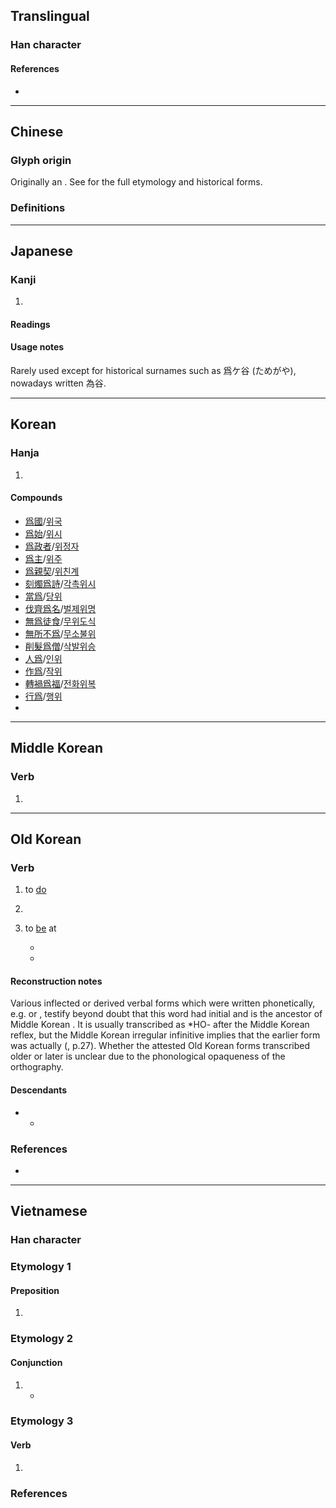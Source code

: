 {{also|為|为}}
{{character info}}
==Translingual==
{{stroke order|type=animate}}

===Han character===
{{Han char|rn=87|rad=爪|as=08|sn=12|four=2022.7,2032.7|canj=BHNF|ids=⿱爫⿵⿰丿⿳㇇㇇𠃌灬}}

====References====
* {{Han ref|kx=0689.130|dkj=19686|dj=1102.160|hdz=32033.210|uh=7232|ud=29234}}

----

==Chinese==

===Glyph origin===
{{Han etym}}
Originally an {{Han compound|又|t1=hand|象|t2=elephant|ls=ic}}. See {{m|mul|為}} for the full etymology and historical forms.

===Definitions===
{{zh-see|為}}

----

==Japanese==
{{ja-kanji forms|為|爲}}

===Kanji===
{{ja-kanji|grade=|rs=爪08|shin=為}}

# {{rfdef|ja|sort=爪08}}

====Readings====
{{ja-readings
|goon=い<ゐ
|kanon=い<ゐ
|kun=ため-, す-る, な-す, な-る
}}

====Usage notes====
Rarely used except for historical surnames such as 爲ケ谷 (ためがや), nowadays written 為谷. <!--Note that the ケ in 爲ケ谷 is not an error, this is how it was spelt back in the olden days-->

----

==Korean==

===Hanja===
{{ko-hanja|하다|할|위}}

# {{hanja form of|위|to [[do]]; [[act]]}}

====Compounds====
{{der-top3|Compounds}}
* [[爲國]]/[[위국]]
* [[爲始]]/[[위시]]
* [[爲政者]]/[[위정자]]
* [[爲主]]/[[위주]]
* [[爲親契]]/[[위친계]]
* [[刻燭爲詩]]/[[각촉위시]]
* [[當爲]]/[[당위]]
* [[伐齊爲名]]/[[벌제위명]]
* [[無爲徒食]]/[[무위도식]]
* [[無所不爲]]/[[무소불위]]
* [[削髮爲僧]]/[[삭발위승]]
* [[人爲]]/[[인위]]
* [[作爲]]/[[작위]]
* [[轉禍爲福]]/[[전화위복]]
* [[行爲]]/[[행위]]
* {{ko-l|이민위천|以民爲天}}
{{der-bottom}}

----

==Middle Korean==

===Verb===
{{head|okm|verb|tr=ho-}}

# {{spelling of|okm|Idu script|ᄒᆞ다〮|ᄒᆞ|tr=ho-|t=to do|pos=also a [[light verb]] deriving verbs and adjectives}}

----

==Old Korean==

===Verb===
{{head|oko|verb|tr=*HO(Y)-}}

# to [[do]]
#: {{syn|oko|爲只|tr1=*SIk-}}
# {{n-g|a [[light verb]] attached to various non-verbs to derive verbs and adjectives.}}
# {{lb|ko|after a locative particle}} to [[be]] at
#* {{quote-book|oko|year=c. 1200|title=Interpretive ''{{w|gugyeol}}'' glosses to the ''{{w|Avatamsaka Sutra}}'', vol. 14|pages=8:20—9:01|text=一切衆生<sup>[[隱]]</sup>[於]生死<sup>[[叱]]</sup>[[中]]<sup>[[良中]]'''爲'''[[良]]</sup>|tr=*IL.CHYEY CWUNG.SOYNG-un CWUKSALI-s TYUNG-akuy HOY-a|t=As all the sentient beings '''are in''' the midst of life and death|footer=(N.B. Gugyeol glyphs are given in non-abbreviated forms. Bracketed characters were ignored when read.)}}
#* {{quote-book|oko|year=c. 1250|title=Interpretive ''{{w|gugyeol}}'' glosses to the {{w|Humane King Sutra}}|page=11:22|text=[於]我<sup>[[衣]]</sup>前<sup>[[良中]]'''爲'''[[良]]</sup>|tr=NA-uy ALPH-akuy HOY-a|t=As it '''is in''' front of me|footer=(N.B. Gugyeol glyphs are given in non-abbreviated forms. Bracketed characters were ignored when read.)}}
#: {{syn|oko|有叱|tr1=*Is-|在|tr2=*KYE-}}

====Reconstruction notes====
Various inflected or derived verbal forms which were written phonetically, e.g. {{m|oko|乎}} or {{m|oko|兮}}, testify beyond doubt that this word had initial {{IPAfont|*/h-/}} and is the ancestor of Middle Korean {{okm-inline|ᄒᆞ다〮|hò-tá}}. It is usually transcribed as *HO- after the Middle Korean reflex, but the Middle Korean irregular infinitive {{okm-inline|ᄒᆞ〮야〮|hóy-á}} implies that the earlier form was actually {{IPAfont|*hoy-}} ({{ko-ref|Vovin 2010}}, p.27). Whether the attested Old Korean forms transcribed older {{IPAfont|*hoy-}} or later {{IPAfont|*ho-}} is unclear due to the phonological opaqueness of the orthography.

====Descendants====
* {{desc|okm|ᄒᆞ다〮|tr=hò-tá|t=to do; light verb}}
** {{desc|ko|하다|t=to do; light verb}}

===References===
* {{cite-book|author={{lang|ko|황선엽}} (Hwang Seon-yeop) et al.|title={{lang|ko|석독구결사전/釋讀口訣辭典}}|trans-title=Dictionary of interpretive ''gugyeol''|publisher=Bakmunsa|year=2009|isbn=978-89-94024-04-2|pages=411—549}}

----

==Vietnamese==

===Han character===
{{vi-readings|rs=爪08
|hanviet=vị-gdhn, vì-tdcntd
|nom=vay-tdcntd, ví-tdcntd;gdhn, vĩ, voi, vơ, vờ, vi
}}

===Etymology 1===

====Preposition====
{{vi-prep|sc=Hani|vị}}

# {{han tu form of|vị|[[for]]}}

===Etymology 2===

====Conjunction====
{{vi-conj|sc=Hani|vì}}

# {{han tu form of|vì|[[because]]}}
#* {{RQ:DTC DTD CPN|line=4|passage={{vi-ruby|爲埃𨢟孕朱𢧚餒尼|Vì ai gây dựng cho nên nỗi này}}|translation=}}

===Etymology 3===

====Verb====
{{vi-verb|sc=Hani|vay}}

# {{Nom form of|vay|to [[borrow]]}}

===References===
<references/>